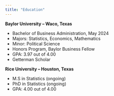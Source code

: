 ```yaml
---
title: "Education"
---
```


**Baylor University – Waco, Texas**

-   Bachelor of Business Administration, May 2024
-   Majors: Statistics, Economics, Mathematics
-   Minor: Political Science
-   Honors Program, Baylor Business Fellow
-   GPA: 3.97 out of 4.00
-   Getterman Scholar

**Rice University – Houston, Texas**

-   M.S in Statistics (ongoing)
-   PhD in Statistics (ongoing)
-   GPA: 4.00 out of 4.00
